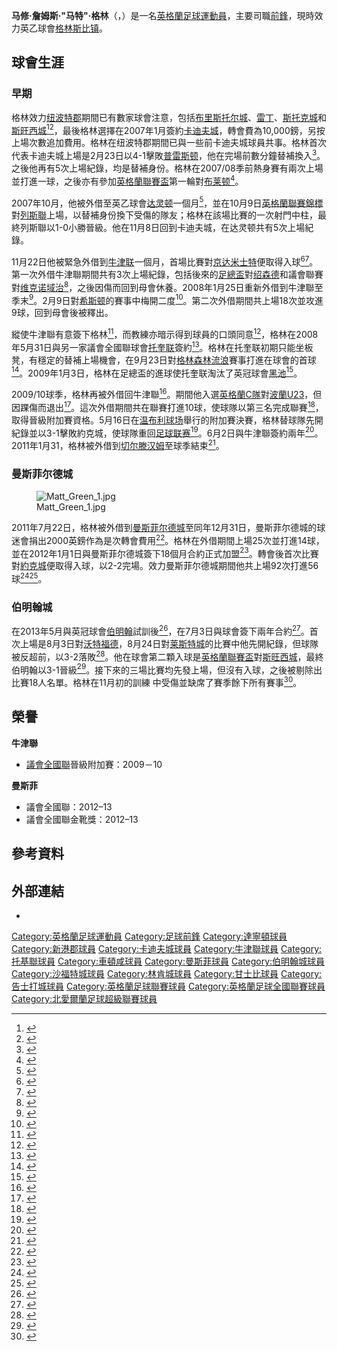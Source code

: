 {{noteta|G1=英超|G2=足球|G3=FAcup
}}

{{Infobox football biography
| name        =   马特·格林<br >''Matt Green''
| image       = Matt Green BCFC 2013.jpg
| image_size  = 220
| caption     = 
| fullname    = Matthew James Green<ref>{{cite web |url=http://www.thefa.com/~/media/Files/TheFAPortal/governance-docs/registrations/january-2012.ashx |title=List of Players under Written Contract Transferred Between 01/01/2012 and 31/01/2012 |publisher=The Football Association |format=PDF |accessdate=27 October 2013}}</ref>
| birth_date  = {{Birth date and age|1987|1|2|df=y}}<ref name="oufcprofile"/>
| birth_place = [[英格蘭|英格蘭]][[巴斯_(薩默塞特郡)|巴斯]]
| height      = {{height|ft=6|in=0}}<ref name="oufcprofile">{{cite web |archiveurl=https://web.archive.org/web/20120612124413/http://www.oufc.co.uk/page/ProfilesDetail/0,,10342~37754,00.html |url=http://www.oufc.co.uk/page/ProfilesDetail/0,,10342~37754,00.html |title=First team: Matthew Green |publisher=Oxford United F.C |archivedate=2012-06-12|deadurl=yes }}</ref>
| position    = [[前鋒_(足球)|前鋒]]
| currentclub = [[格林斯比镇足球俱乐部|格林斯比镇]]
| clubnumber  = 7
| youthyears1 = 
| youthclubs1 = [[布里斯托尔城足球俱乐部|布里斯托尔城]]
| years1      = 2005–2007 | clubs1  = [[纽波特郡足球俱乐部|纽波特郡]]          | caps1  = 56 | goals1  = 8
| years2      = 2007–2008 | clubs2  = [[卡迪夫城足球俱乐部|卡迪夫城]]                | caps2  = 6  | goals2  = 0
| years3      = 2007      | clubs3  = → [[达灵顿足球俱乐部|达灵顿]]           | caps3  = 4  | goals3  = 0
| years4      = 2007      | clubs4  = → [[牛津联足球俱乐部|牛津联]]    | caps4  = 2  | goals4  = 1
| years5      = 2008      | clubs5  = → [[牛津联足球俱乐部|牛津联]]    | caps5  = 18 | goals5  = 9
| years6      = 2008–2010 | clubs6  = [[托奎联足球俱乐部|托奎联]]            | caps6  = 29 | goals6  = 4
| years7      = 2009–2010 | clubs7  = → [[牛津联足球俱乐部|牛津联]]     | caps7  = 38 | goals7  = 10
| years8      = 2010–2012 | clubs8  = [[牛津联足球俱乐部|牛津联]]              | caps8  = 17 | goals8  = 0
| years9      = 2011      | clubs9  = → [[切尔滕汉姆足球俱乐部|切尔滕汉姆]] | caps9  = 19 | goals9  = 0
| years10     = 2011      | clubs10 = → [[曼斯菲尔德城足球俱乐部|曼斯菲尔德城]]   | caps10 = 25 | goals10 = 14
| years11     = 2012–2013 | clubs11 = [[曼斯菲尔德城足球俱乐部|曼斯菲尔德城]]            | caps11 = 62 | goals11 = 40
| years12     = 2013–2015 | clubs12 = [[伯明翰足球會|伯明翰]]          | caps12 = 10 | goals12 = 1
| years13     = 2015–2017 | clubs13 = [[曼斯菲尔德城足球俱乐部|曼斯菲尔德城]]            | caps13 = 86 | goals13 = 26
| years14     = 2017–2018 | clubs14 = [[林肯城足球俱乐部|林肯城]]                | caps14 = 63 | goals14 = 15
| years15     = 2018–2019 | clubs15 = [[沙福特城足球會|沙福特城]]                | caps15 = 21 | goals15 = 4
| years16     = 2019–2021 | clubs16 = [[格林斯比镇足球俱乐部|格林斯比镇]]                | caps16 = 57  | goals16 = 5
| years17     = 2021 | clubs17 = [[连菲特足球俱乐部|连菲特足]]                | caps17 = 14  | goals17 = 4
| years18     = 2022– | clubs18 = [[告士打城足球會|告士打城]]                | caps18 = 0  | goals18 = 0
| club-update = 20:47, 5 October 2013 (UTC)
}}

'''马修·詹姆斯·"马特"·格林'''（{{lang-en|'''Matthew James "Matt" Green'''}}，{{bd|1987年|1月2日|catidx=Green, Matt}}）是一名[[英格蘭|英格蘭]][[足球|足球]][[運動員|運動員]]，主要司職[[前鋒_(足球)|前鋒]]，現時效力英乙球會[[格林斯比镇足球俱乐部|格林斯比镇]]。

==球會生涯==
===早期===
格林效力[[纽波特郡足球俱乐部|纽波特郡]]期間已有數家球會注意，包括[[布里斯托尔城足球俱乐部|布里斯托尔城]]、[[雷丁足球俱乐部|雷丁]]、[[斯托克城足球俱乐部|斯托克城]]和[[斯旺西城足球俱乐部|斯旺西城]]<ref name="green">{{cite news|url=http://www.nonleaguedaily.com/news/index.php?newsmode=FULL&nid=39299|title=Beadle resigned to losing Green|publisher=NonLeagueDaily|date=26 December 2006|accessdate=9 December 2008|deadurl=yes|archiveurl=https://web.archive.org/web/20120809055232/http://www.nonleaguedaily.com/news/index.php?newsmode=FULL&nid=39299|archivedate=2012-08-09}}</ref><ref>{{cite news|url=http://icwales.icnetwork.co.uk/footballnation/cardiff-city-fc/2007/07/03/green-in-a-hurry-to-make-a-mark-with-city-91466-19397247|title=Green in a hurry to make a mark with City |author=Phillips, Terry |newspaper=South Wales Echo |date=3 July 2007|accessdate=27 October 2013}}</ref>，最後格林選擇在2007年1月簽約[[卡迪夫城足球俱乐部|卡迪夫城]]，轉會費為10,000鎊，另按上場次數追加費用。格林在纽波特郡期間已與一些前卡迪夫城球員共事。格林首次代表卡迪夫城上場是2月23日以4-1擊敗[[普雷斯顿足球俱乐部|普雷斯顿]]，他在完場前數分鐘替補換入<ref>{{cite news|url=http://news.bbc.co.uk/sport1/hi/football/eng_div_1/6371231.stm|title=Cardiff 4–1 Preston|publisher=BBC Sport|date=23 February 2007|accessdate=9 December 2008}}</ref>。之後他再有5次上場紀錄，均是替補身份。格林在2007/08季前熱身賽有兩次上場並打進一球，之後亦有參加[[英格蘭聯賽盃|英格蘭聯賽盃]]第一輪對[[布莱顿足球俱乐部|布莱顿]]<ref>{{cite news|url=http://news.bbc.co.uk/sport1/hi/football/league_cup/6941839.stm|title=Cardiff 1–0 Brighton (aet)|publisher=BBC Sport|date=14 August 2007|accessdate=9 December 2008|archive-date=2019-12-28|archive-url=https://web.archive.org/web/20191228033611/http://news.bbc.co.uk/sport1/hi/football/league_cup/6941839.stm|dead-url=no}}</ref>。

2007年10月，他被外借至英乙球會[[达灵顿足球俱乐部|达灵顿]]一個月<ref>{{cite news|url=http://news.bbc.co.uk/sport1/hi/football/7033688.stm|title=Cardiff striker set for Quakers|publisher=BBC Sport|date=8 October 2007|accessdate=27 October 2013}}</ref>，並在10月9日[[英格蘭聯賽錦標|英格蘭聯賽錦標]]對[[列斯聯足球會|列斯聯]]上場，以替補身份換下受傷的隊友；格林在該場比賽的一次射門中柱，最終列斯聯以1-0小勝晉級。他在11月8日回到卡迪夫城，在达灵顿共有5次上場紀錄。

11月22日他被緊急外借到[[牛津联足球俱乐部|牛津联]]一個月，首場比賽對[[京达米士特足球俱乐部|京达米士特]]便取得入球<ref>{{cite news| url=http://news.bbc.co.uk/sport1/hi/football/7107832.stm|title=Oxford sign deadline day strikers| publisher=BBC Sport|date=22 November 2007 |accessdate=27 October 2013}}</ref><ref>{{cite news|url=http://news.bbc.co.uk/sport1/hi/football/eng_conf/7099678.stm|title=Kidderminster 0–2 Oxford|publisher=BBC Sport|date=24 November 2007|accessdate=9 December 2008}}</ref>。第一次外借牛津聯期間共有3次上場紀錄，包括後來的[[英格蘭足總盃|足總盃]]對[[绍森德足球俱乐部|绍森德]]和議會聯賽對[[维克诺域治維多利亞足球俱乐部|维克诺域治]]<ref name=sb0708>{{cite web |url=http://www.soccerbase.com/players/player.sd?player_id=45309&season_id=137 |title=Games played by Matt Green in 2007/2008 |work=Soccerbase |publisher=Centurycomm |accessdate=3 July 2013}}</ref>，之後因傷而回到母會休養。2008年1月25日重新外借到牛津聯至季末<ref>{{cite news |url=http://news.bbc.co.uk/sport1/hi/football/7209477.stm |title=Patterson signs trio of new faces |publisher=BBC Sport |date=25 January 2008 |accessdate=27 October 2013}}</ref>。2月9日對[[希斯顿足球俱乐部|希斯顿]]的賽事中梅開二度<ref>{{cite news |url=http://news.bbc.co.uk/sport1/hi/football/eng_conf/7223862.stm |title=Oxford Utd 3–0 Histon |publisher=BBC Sport |date=9 February 2008 |accessdate=9 December 2008}}</ref>。第二次外借期間共上場18次並攻進9球，回到母會後被釋出。

縱使牛津聯有意簽下格林<ref>{{cite news|url=http://news.bbc.co.uk/sport1/hi/football/7373880.stm |title=Six players shown door by Oxford|date=29 April 2008|accessdate=27 October 2013|publisher=BBC Sport}}</ref>，而教練亦暗示得到球員的口頭同意<ref>{{cite news|url=http://news.bbc.co.uk/sport1/hi/football/7431230.stm|title=Green move shows 'little respect'|publisher=BBC Sport|date=2 June 2008|accessdate=27 October 2013}}</ref>，格林在2008年5月31日與另一家議會全國聯球會[[托奎联足球俱乐部|托奎联]]簽約<ref>{{cite news|url=http://news.bbc.co.uk/sport1/hi/football/7430229.stm|title=I'm better off at Torquay – Green|publisher=BBC Sport|date=1 June 2008|accessdate=27 October 2013}}</ref>。格林在托奎联初期只能坐板凳，有穩定的替補上場機會，在9月23日對[[格林森林流浪足球俱乐部|格林森林流浪]]賽事打進在球會的首球<ref>{{cite news|url=http://news.bbc.co.uk/sport1/hi/football/eng_conf/7626787.stm|title=Forest Green 1–2 Torquay|publisher=BBC Sport|date=23 September 2008|accessdate=9 December 2008}}</ref>。2009年1月3日，格林在足總盃的進球使托奎联淘汰了英冠球會[[黑池足球會|黑池]]<ref name=sb0809>{{cite web |url=http://www.soccerbase.com/players/player.sd?player_id=45309&season_id=138 |title=Games played by Matt Green in 2008/2009 |work=Soccerbase |publisher=Centurycomm |accessdate=3 July 2013}}</ref>。

2009/10球季，格林再被外借回牛津聯<ref>{{cite news|url=http://news.bbc.co.uk/sport1/hi/football/8112660.stm|title=Oxford sign Torquay striker Green|publisher=BBC Sport|date=22 June 2009|accessdate=27 October 2013}}</ref>。期間他入選[[英格蘭足球代表丙隊|英格蘭C隊]]對[[波蘭23歲以下國家足球隊|波蘭U23]]，但因踝傷而退出<ref>{{cite news |url=http://www.oxfordmail.co.uk/sport/oxfordunited/4742742.Oxford_United_striker_Green_faces_spell_on_sidelines/ |title=Oxford United striker Green faces spell on sidelines |author=Murray, Jon |newspaper=Oxford Mail |date=17 November 2009 |accessdate=27 October 2013 |archive-date=2018-01-01 |archive-url=https://web.archive.org/web/20180101082247/http://www.oxfordmail.co.uk/sport/oxfordunited/4742742.Oxford_United_striker_Green_faces_spell_on_sidelines/ |dead-url=no }}</ref>。這次外借期間共在聯賽打進10球，使球隊以第三名完成聯賽<ref name="Non-League Club Directory 2011">{{Cite book| editor1-first = Tony| editor1-last = Williams| editor2-first = James| editor2-last = Wright| title = Non-League Club Directory 2011| year = 2010| publisher = Tony Williams Publications| isbn = 9-781869-833688| pages = 168–169 }}</ref>，取得晉級附加賽資格。5月16日在[[温布利球场|温布利球场]]舉行的附加賽決賽，格林替球隊先開紀錄並以3-1擊敗約克城，使球隊重回[[英格兰足球联赛|足球联赛]]<ref>{{cite news|url=http://news.bbc.co.uk/sport1/hi/football/eng_conf/8673190.stm|title=Oxford United 3–1 York City|publisher=BBC Sport|date=16 May 2010|accessdate=28 December 2011|archive-date=2019-12-13|archive-url=https://web.archive.org/web/20191213032618/http://news.bbc.co.uk/sport2/hi/football/eng_conf/8673190.stm|dead-url=no}}</ref>。6月2日與牛津聯簽約兩年<ref>{{cite news|url=http://news.bbc.co.uk/sport1/hi/football/8717408.stm|title=Oxford United seal permanent Matt Green deal|publisher=BBC Sport|date=2 June 2010|accessdate=27 October 2013}}</ref>。2011年1月31，格林被外借到[[切尔滕汉姆足球俱乐部|切尔滕汉姆]]至球季結束<ref>{{cite news|url=http://news.bbc.co.uk/sport1/hi/football/9382261.stm |title=Oxford United loan out Matt Green to Cheltenham Town |publisher=BBC Sport |date=31 January 2011|accessdate=27 October 2013}}</ref>。

===曼斯菲尔德城===
[[File:Matt_Green_1.jpg|thumb]]

2011年7月22日，格林被外借到[[曼斯菲尔德城足球俱乐部|曼斯菲尔德城]]至同年12月31日，曼斯菲尔德城的球迷會捐出2000英鎊作為是次轉會費用<ref>{{cite web |title=Green joins Stags from Oxford |url=http://www.mansfieldtown.net/page/NewsDetail/0,,10325~2399625,00.html |archiveurl=https://web.archive.org/web/20120614043616/http://www.mansfieldtown.net/page/NewsDetail/0,,10325~2399625,00.html |publisher=Mansfield Town F.C |date=22 July 2011 |archivedate=14 June 2012}}</ref>。格林在外借期間上場25次並打進14球，並在2012年1月1日與曼斯菲尔德城簽下18個月合約正式加盟<ref>{{cite news |url=http://www.bbc.co.uk/sport/0/football/16368788 |title=Mansfield Town sign Hutchinson, Green and Roberts |publisher=BBC Sport |date=30 December 2011 |accessdate=27 October 2013}}</ref>。轉會後首次比賽對[[約克城足球會|約克城]]便取得入球，以2-2完場。效力曼斯菲尔德城期間他共上場92次打進56球<ref name=sb1112>{{cite web |url=http://www.soccerbase.com/players/player.sd?player_id=45309&season_id=141 |title=Games played by Matt Green in 2011/2012 |work=Soccerbase |publisher=Centurycomm |accessdate=3 July 2013}}</ref><ref name=Soccerway>{{cite web |url=http://uk.soccerway.com/players/matthew-green/36357/ |title=M. Green |work=Soccerway |publisher=Global Sports Media |accessdate=3 July 2013}}</ref>。

===伯明翰城===
在2013年5月與英冠球會[[伯明翰足球會|伯明翰]]試訓後<ref>{{cite news |url=http://www.chad.co.uk/sport/football/mansfield-town-fc/stags-star-matt-green-on-trial-at-birmingham-city-and-luke-jones-may-join-league-one-club-1-5663678 |title=Stags star Matt Green on trial at Birmingham City, and Luke Jones may join League One club |newspaper=Mansfield Chad |date=13 May 2013 |accessdate=13 May 2013 |archive-date=2013-06-08 |archive-url=https://web.archive.org/web/20130608121138/http://www.chad.co.uk/sport/mansfield-town/stags-star-matt-green-on-trial-at-birmingham-city-and-luke-jones-may-join-league-one-club-1-5663678 |dead-url=yes }}</ref>，在7月3日與球會簽下兩年合約<ref>{{cite news |url=http://www.bcfc.com/news/article/20130703-blues-go-green-891939.aspx |title=Blues go Green |author=Walker, Andy |publisher=Birmingham City F.C |date=3 July 2013 |accessdate=3 July 2013 |deadurl=yes |archiveurl=https://web.archive.org/web/20130706203429/http://www.bcfc.com/news/article/20130703-blues-go-green-891939.aspx |archivedate=2013-07-06}}</ref>。首次上場是8月3日對[[沃特福德足球俱乐部|沃特福德]]，8月24日對[[莱斯特城足球俱乐部|莱斯特城]]的比賽中他先開紀錄，但球隊被反超前，以3-2落敗<ref name=sb1314>{{cite web |url=http://www.soccerbase.com/players/player.sd?player_id=45309&season_id=143 |title=Games played by Matt Green in 2013/2014 |work=Soccerbase |publisher=Centurycomm |accessdate=5 October 2013}}</ref>。他在球會第二顆入球是[[英格蘭聯賽盃|英格蘭聯賽盃]]對[[斯旺西城足球俱乐部|斯旺西城]]，最終伯明翰以3-1晉級<ref>{{cite news |url=http://www.bbc.co.uk/sport/0/football/24140580 |title=Birmingham 3–1 Swansea |publisher=BBC Sport |date=25 September 2013 |accessdate=26 September 2013}}</ref>。接下來的三場比賽均先發上場，但沒有入球，之後被剔除出比賽18人名單。格林在11月初的訓練
中受傷並缺席了賽季餘下所有賽事<ref>{{cite news |url=http://www1.skysports.com/football/news/11095/9023542/ |title=Birmingham striker Matt Green won't play again this season due to knee injury |publisher=Sky Sports |date=13 November 2013 |accessdate=13 November 2013}}</ref>。

==榮譽==
'''牛津聯'''
*[[英格蘭足球議會全國聯賽|議會全國聯]]晉級附加賽：2009－10

'''曼斯菲'''
*議會全國聯：2012–13
*議會全國聯金靴獎：2012–13

==參考資料==
{{Reflist|2}}

==外部連結==
{{Commons category|Matt Green (footballer)}}
*{{soccerbase|id=45309|name=Matt Green}}

{{DEFAULTSORT:Green, Matt}}
[[Category:英格蘭足球運動員|Category:英格蘭足球運動員]]
[[Category:足球前鋒|Category:足球前鋒]]
[[Category:達寧頓球員|Category:達寧頓球員]]
[[Category:新港郡球員|Category:新港郡球員]]
[[Category:卡迪夫城球員|Category:卡迪夫城球員]]
[[Category:牛津聯球員|Category:牛津聯球員]]
[[Category:托基聯球員|Category:托基聯球員]]
[[Category:車頓咸球員|Category:車頓咸球員]]
[[Category:曼斯菲球員|Category:曼斯菲球員]]
[[Category:伯明翰城球員|Category:伯明翰城球員]]
[[Category:沙福特城球員|Category:沙福特城球員]]
[[Category:林肯城球員|Category:林肯城球員]]
[[Category:甘士比球員|Category:甘士比球員]]
[[Category:告士打城球員|Category:告士打城球員]]
[[Category:英格蘭足球聯賽球員|Category:英格蘭足球聯賽球員]]
[[Category:英格蘭足球全國聯賽球員|Category:英格蘭足球全國聯賽球員]]
[[Category:北愛爾蘭足球超級聯賽球員|Category:北愛爾蘭足球超級聯賽球員]]